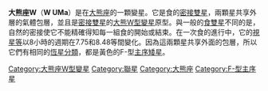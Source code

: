 {{Starbox begin
| name=大熊座W }}
{{Starbox observe
| epoch=J2000
| ra=09<sup>h</sup> 43<sup>m</sup> 45.5<sup>s</sup>
| dec=+55° 57′ 09″
| appmag_v=7.75–8.48
| constell=[[大熊座|大熊座]]}}
{{Starbox character
| class=F8Vp / F8Vp
| b-v=0.66
| u-b=0.08
| variable=[[大熊W型變星|大熊W型變星]] }}
{{Starbox astrometry
| radial_v=-46
| prop_mo_ra=15.55
| prop_mo_dec=-27.35
| parallax=20.17
| p_error=1.05
| dist_ly=162
| dist_pc=50
| absmag_v= }}
{{Starbox detail
| mass=0.99/0.62
| radius=1.14/0.83
| luminosity=1.45/1.0
| temperature=?
| metal=?
| rotation=?
| age=? }}
{{Starbox catalog
| names=[[Bonner_Durchmusterung|BD]] +56°1400, [[Henry_Draper_catalogue|HD]] 83950, [[Smithsonian_Astrophysical_Observatory_Star_Catalog|SAO]] 27364, ADS 7494, CCDM 09438+5557, [[Hipparcos_catalogue|HIP]] 47727. }}
{{Starbox end}}
'''大熊座W '''（'''W UMa'''）是在[[大熊座|大熊座]]的一顆變星。它是食的[[密接雙星|密接雙星]]，兩顆星共享外層的氣體包層，並且是[[密接雙星|密接雙星]]的[[大熊W型變星|大熊W型變星]]原型。與一般的[[聯星|食雙星]]不同的是，自然的密接使它不能精確得知每一組食的開始或結束。在一次食的進行中，它的[[視星等|視星等]]以8小時的週期在7.75和8.48等間變化。因為這兩顆星共享外面的包層，所以它們有相同的[[恆星分類|恆星分類]]，都是黃色的F-型[[主序帶|主序矮星]]。

[[Category:大熊座W型變星|Category:大熊座W型變星]]
[[Category:聯星|Category:聯星]]
[[Category:大熊座|Category:大熊座]]
[[Category:F-型主序星|Category:F-型主序星]]

{{var-star-stub}}